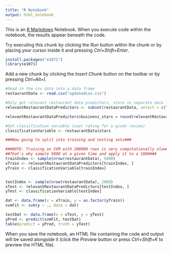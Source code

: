 ```yaml
---
title: "R Notebook"
output: html_notebook
---
```


This is an [R Markdown](http://rmarkdown.rstudio.com) Notebook. When you execute code within the notebook, the results appear beneath the code. 

Try executing this chunk by clicking the *Run* button within the chunk or by placing your cursor inside it and pressing *Ctrl+Shift+Enter*. 

```r
install.packages("e1071")
library(e1071)
```

Add a new chunk by clicking the *Insert Chunk* button on the toolbar or by pressing *Ctrl+Alt+I*.
```r
#Read in the csv data into a data frame
restaurantData <- read.csv("updatedcsv.csv")
```

```r
#Only get relevant restaurant data predictors, store in separate data frame
relevantRestaurantDataPredictors <- subset(restaurantData, select = c("business_stars", "sentiment"))

relevantRestaurantDataPredictors$business_stars = round(relevantRestaurantDataPredictors$business_stars)
```
```r
#Get classification variable (user rating for a given review)
classificationVariable <- restaurantData$stars
```

```r
###Now going to split into training and testing sets###

###NOTE: Training an SVM with 200000 rows is very computationally slow###
##That's why sample 5000 at a given time and apply it to a 1000###
trainIndex <- sample(nrow(restaurantData), 5000)
xTrain <- relevantRestaurantDataPredictors[trainIndex, ]
yTrain <- classificationVariable[trainIndex]


testIndex <- sample(nrow(restaurantData), 2000)
xTest <- relevantRestaurantDataPredictors[testIndex, ]
yTest <- classificationVariable[testIndex]
```
```r
dat <- data.frame(x = xTrain, y = as.factor(yTrain))
svmFit <- svm(y ~ ., data = dat)
```

```r
testDat <- data.frame(x = xTest, y = yTest)
yPred <- predict(svmFit, testDat)
table(predict = yPred, truth = yTest)
```




When you save the notebook, an HTML file containing the code and output will be saved alongside it (click the *Preview* button or press *Ctrl+Shift+K* to preview the HTML file).
